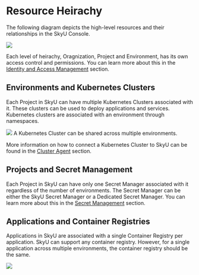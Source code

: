 
# Resource Heirachy



The following diagram depicts the high-level resources and their relationships in the SkyU Console.


<Image src="/assets/images/docs/concepts/heirachy.png"   width={1000} height={500}  />


Each level of heirachy, Oragnization, Project and Environment, has its own access control and permissions. You can learn more about this in the [Identity and Access Management](/docs/iam/iam-introduction) section.


## Environments and Kubernetes Clusters

Each Project in SkyU can have multiple Kubernetes Clusters associated with it. These clusters can be used to deploy applications and services. Kubernetes clusters are associated with an environment through namespaces. 

<Image src="/assets/images/docs/concepts/environments-clusters.png"   width={1000} height={500}  />
 

<Callout type="info" >
A Kubernetes Cluster can be shared across multiple environments.
</Callout>

More information on how to connect a Kubernetes Cluster to SkyU can be found in the [Cluster Agent](/docs/concepts/cluster-agent) section.

## Projects and Secret Management

Each Project in SkyU can have only one Secret Manager associated with it regardless of the number of environments. The Secret Manager can be either the SkyU Secret Manager or a Dedicated Secret Manager. You can learn more about this in the [Secret Management](/docs/concepts/secret-management) section.


## Applications and Container Registries

Applications in SkyU are associated with a single Container Registry per application. SkyU can support any container registry. However, for a single application across multiple environments, the container registry should be the same.

<Image src="/assets/images/docs/concepts/common-specific.png"   width={1000} height={500}  />
 